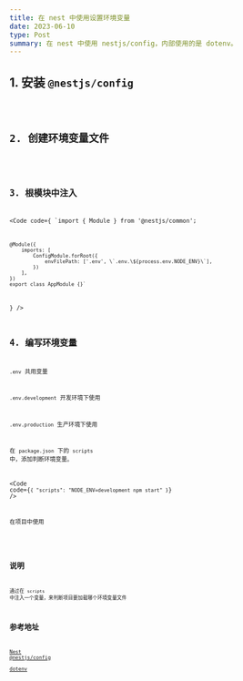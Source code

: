 ```yaml
---
title: 在 nest 中使用设置环境变量
date: 2023-06-10
type: Post
summary: 在 nest 中使用 nestjs/config，内部使用的是 dotenv。
---
```



## 1. 安装 `@nestjs/config`

<Code code="npm i --save @nestjs/config" />

## 2. 创建环境变量文件

<Code code="touch .env .env.development .env.production" />

## 3. 根模块中注入

<Code code={
    `import { Module } from '@nestjs/common';

    @Module({
        imports: [
            ConfigModule.forRoot({
                envFilePath: ['.env', \`.env.\${process.env.NODE_ENV}\`],
            })
        ],
    })
    export class AppModule {}`

} />

## 4. 编写环境变量

`.env` 共用变量

`.env.development` 开发环境下使用

`.env.production` 生产环境下使用

在 `package.json` 下的 `scripts` 中，添加判断环境变量。

<Code
  code={`{
    "scripts": "NODE_ENV=development npm start"
}`}
/>


在项目中使用

<Code code="process.env.[VAR]" />

## 说明

通过在 `scripts` 中注入一个变量，来判断项目要加载哪个环境变量文件

## 参考地址

[Nest @nestjs/config](https://docs.nestjs.com/techniques/configuration#custom-env-file-path)  
[dotenv](https://github.com/motdotla/dotenv)
